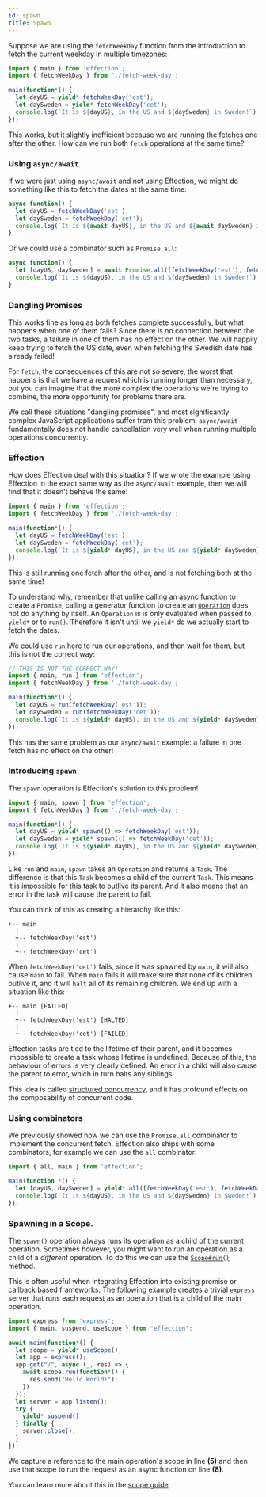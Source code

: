 ```yaml
---
id: spawn
title: Spawn
---
```


Suppose we are using the `fetchWeekDay` function from the introduction to fetch the current weekday in multiple timezones:

``` javascript
import { main } from 'effection';
import { fetchWeekDay } from './fetch-week-day';

main(function*() {
  let dayUS = yield* fetchWeekDay('est');
  let daySweden = yield* fetchWeekDay('cet');
  console.log(`It is ${dayUS}, in the US and ${daySweden} in Sweden!`);
});
```

This works, but it slightly inefficient because we are running the fetches one
after the other. How can we run both `fetch` operations at the same time?

### Using `async/await`

If we were just using `async/await` and not using Effection, we might do
something like this to fetch the dates at the same time:

``` javascript
async function() {
  let dayUS = fetchWeekDay('est');
  let daySweden = fetchWeekDay('cet');
  console.log(`It is ${await dayUS}, in the US and ${await daySweden} in Sweden!`);
}
```

Or we could use a combinator such as `Promise.all`:

``` javascript
async function() {
  let [dayUS, daySweden] = await Promise.all([fetchWeekDay('est'), fetchWeekDay('cet')]);
  console.log(`It is ${dayUS}, in the US and ${daySweden} in Sweden!`);
}
```

### Dangling Promises

This works fine as long as both fetches complete successfully, but what happens
when one of them fails? Since there is no connection between the two tasks, a
failure in one of them has no effect on the other. We will happily keep trying
to fetch the US date, even when fetching the Swedish date has already failed!

For `fetch`, the consequences of this are not so severe, the worst that happens is
that we have a request which is running longer than necessary, but you can imagine
that the more complex the operations we're trying to combine, the more opportunity
for problems there are.

We call these situations "dangling promises", and most significantly complex
JavaScript applications suffer from this problem. `async/await` fundamentally does
not handle cancellation very well when running multiple operations concurrently.

### Effection

How does Effection deal with this situation? If we wrote the example using
Effection in the exact same way as the `async/await` example, then we will find
that it doesn't behave the same:

``` javascript
import { main } from 'effection';
import { fetchWeekDay } from './fetch-week-day';

main(function*() {
  let dayUS = fetchWeekDay('est');
  let daySweden = fetchWeekDay('cet');
  console.log(`It is ${yield* dayUS}, in the US and ${yield* daySweden} in Sweden!`);
});
```

This is still running one fetch after the other, and is not fetching both at
the same time!

To understand why, remember that unlike calling an async function to
create a `Promise`, calling a generator function to create an
[`Operation`][Operation] does not do anything by itself. An `Operation` is
is only evaluated when passed to `yield*` or to `run()`. Therefore it isn't
until we `yield*` do we actually start to fetch the dates.

We could use `run` here to run our operations, and then wait for them, but this
is not the correct way:

``` javascript
// THIS IS NOT THE CORRECT WAY!
import { main, run } from 'effection';
import { fetchWeekDay } from './fetch-week-day';

main(function*() {
  let dayUS = run(fetchWeekDay('est'));
  let daySweden = run(fetchWeekDay('cet'));
  console.log(`It is ${yield* dayUS}, in the US and ${yield* daySweden} in Sweden!`);
});
```

This has the same problem as our `async/await` example: a failure in one fetch
has no effect on the other!

### Introducing `spawn`

The `spawn` operation is Effection's solution to this problem!

``` javascript
import { main, spawn } from 'effection';
import { fetchWeekDay } from './fetch-week-day';

main(function*() {
  let dayUS = yield* spawn(() => fetchWeekDay('est'));
  let daySweden = yield* spawn(() => fetchWeekDay('cet'));
  console.log(`It is ${yield* dayUS}, in the US and ${yield* daySweden} in Sweden!`);
});
```

Like `run` and `main`, `spawn` takes an `Operation` and returns a `Task`. The
difference is that this `Task` becomes a child of the current `Task`. This
means it is impossible for this task to outlive its parent. And it also means
that an error in the task will cause the parent to fail.

You can think of this as creating a hierarchy like this:

```
+-- main
  |
  +-- fetchWeekDay('est')
  |
  +-- fetchWeekDay('cet')
```

When `fetchWeekDay('cet')` fails, since it was spawned by `main`, it will also
cause `main` to fail. When `main` fails it will make sure that none of its
children outlive it, and it will `halt` all of its remaining children. We end
up with a situation like this:

```
+-- main [FAILED]
  |
  +-- fetchWeekDay('est') [HALTED]
  |
  +-- fetchWeekDay('cet') [FAILED]
```

Effection tasks are tied to the lifetime of their parent, and it becomes
impossible to create a task whose lifetime is undefined. Because of this, the
behaviour of errors is very clearly defined. An error in a child will also
cause the parent to error, which in turn halts any siblings.

This idea is called [structured concurrency], and it has profound effects on
the composability of concurrent code.

### Using combinators

We previously showed how we can use the `Promise.all` combinator to implement
the concurrent fetch. Effection also ships with some combinators, for example
we can use the `all` combinator:

``` javascript
import { all, main } from 'effection';

main(function *() {
  let [dayUS, daySweden] = yield* all([fetchWeekDay('est'), fetchWeekDay('cet')]);
  console.log(`It is ${dayUS}, in the US and ${daySweden} in Sweden!`);
});
```

### Spawning in a Scope.

The `spawn()` operation always runs its operation as a child of the current
operation. Sometimes however, you might want to run an operation as a child of a
_different_ operation. To do this we can use the [`Scope#run()`][scope.run]
method.

This is often useful when integrating Effection into existing promise or
callback based frameworks. The following example creates a trivial
[`express`][express] server that runs each request as an operation that is
a child of the main operation.


```javascript {5,8}
import express from 'express';
import { main, suspend, useScope } from "effection";

await main(function*() {
  let scope = yield* useScope();
  let app = express();
  app.get("/", async (_, res) => {
    await scope.run(function*() {
      res.send("Hello World!");
    })
  });
  let server = app.listen();
  try {
    yield* suspend()
  } finally {
    server.close();
  }
});
```

We capture a reference to the main operation's scope in line **(5)**
and then use that scope to run the request as an async function on
line **(8)**.

You can learn more about this in the [scope guide](./scope).

[structured concurrency]: https://vorpus.org/blog/notes-on-structured-concurrency-or-go-statement-considered-harmful/
[express]: https://expressjs.org
[scope.run]: https://deno.land/x/effection/mod.ts?s=Scope#method_run_0
[Operation]: https://deno.land/x/effection/mod.ts?s=Operation
